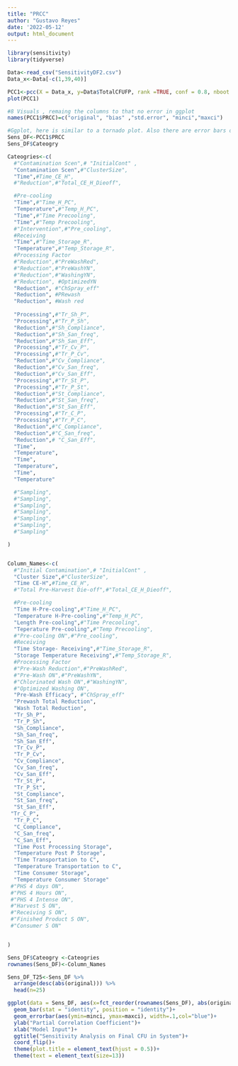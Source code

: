 ```yaml
---
title: "PRCC"
author: "Gustavo Reyes"
date: '2022-05-12'
output: html_document
---
```


```r
library(sensitivity)
library(tidyverse)
```

```r
Data<-read_csv("SensitivityDF2.csv")
Data_x<-Data[-c(1,39,40)]
```

```r
PCC1<-pcc(X = Data_x, y=Data$TotalCFUFP, rank =TRUE, conf = 0.8, nboot = 200)
plot(PCC1)
```

```r
#8 Visuals , remaing the columns to that no error in ggplot
names(PCC1$PRCC)=c("original", "bias" ,"std.error", "minci","maxci")

#Ggplot, here is similar to a tornado plot. Also there are error bars on the 95th percentile
Sens_DF<-PCC1$PRCC 
Sens_DF$Cateogry

Cateogries<-c(
  #"Contamination Scen",# "InitialCont" ,
  "Contamination Scen",#"ClusterSize",
  "Time",#Time_CE_H",
  #"Reduction",#"Total_CE_H_Dieoff",

  #Pre-cooling
  "Time",#"Time_H_PC",
  "Temperature",#"Temp_H_PC",
  "Time",#"Time Precooling",
  "Time",#"Temp Precooling",
  #"Intervention",#"Pre_cooling",
  #Receiving
  "Time",#"Time_Storage_R",
  "Temperature",#"Temp_Storage_R",
  #Processing Factor
  #"Reduction",#"PreWashRed",
  #"Reduction",#"PreWashYN",
  #"Reduction",#"WashingYN",
  #"Reduction", #OptimizedYN
  "Reduction", #"ChSpray_eff"
  "Reduction", #PRewash
  "Reduction", #Wash red
  
  "Processing",#"Tr_Sh_P",
  "Processing",#"Tr_P_Sh",
  "Reduction",#"Sh_Compliance",
  "Reduction",#"Sh_San_freq",
  "Reduction",#"Sh_San_Eff",
  "Processing",#"Tr_Cv_P",
  "Processing",#"Tr_P_Cv",
  "Reduction",#"Cv_Compliance",
  "Reduction",#"Cv_San_freq",
  "Reduction",#"Cv_San_Eff",
  "Processing",#"Tr_St_P",
  "Processing",#"Tr_P_St",
  "Reduction",#"St_Compliance",
  "Reduction",#"St_San_freq",
  "Reduction",#"St_San_Eff",
  "Processing",#"Tr_C_P",
  "Processing",#"Tr_P_C",
  "Reduction",#"C_Compliance",
  "Reduction",#"C_San_freq",
  "Reduction",# "C_San_Eff",
  "Time",
  "Temperature",
  "Time",
  "Temperature",
  "Time",
  "Temperature" 

  #"Sampling",
  #"Sampling",
  #"Sampling",
  #"Sampling",
  #"Sampling",
  #"Sampling",
  #"Sampling"

)


Column_Names<-c(
  #"Initial Contamination",# "InitialCont" ,
  "Cluster Size",#"ClusterSize",
  "Time CE-H",#Time_CE_H",
  #"Total Pre-Harvest Die-off",#"Total_CE_H_Dieoff",

  #Pre-cooling
  "Time H-Pre-cooling",#"Time_H_PC",
  "Temperature H-Pre-cooling",#"Temp_H_PC",
  "Length Pre-cooling",#"Time Precooling",
  "Teperature Pre-cooling",#"Temp Precooling",
  #"Pre-cooling ON",#"Pre_cooling",
  #Receiving
  "Time Storage- Receiving",#"Time_Storage_R",
  "Storage Temperature Receiving",#"Temp_Storage_R",
  #Processing Factor
  #"Pre-Wash Reduction",#"PreWashRed",
  #"Pre-Wash ON",#"PreWashYN",
  #"Chlorinated Wash ON",#"WashingYN",
  #"Optimized Washing ON",
  "Pre-Wash Efficacy", #"ChSpray_eff"
  "Prewash Total Reduction",
  "Wash Total Reduction",
  "Tr_Sh_P",
  "Tr_P_Sh",
  "Sh_Compliance",
  "Sh_San_freq",
  "Sh_San_Eff",
  "Tr_Cv_P",
  "Tr_P_Cv",
  "Cv_Compliance",
  "Cv_San_freq",
  "Cv_San_Eff",
  "Tr_St_P",
  "Tr_P_St",
  "St_Compliance",
  "St_San_freq",
  "St_San_Eff",
 "Tr_C_P",
  "Tr_P_C",
  "C_Compliance",
  "C_San_freq",
  "C_San_Eff",
  "Time Post Processing Storage",
  "Temperature Post P Storage",
  "Time Transportation to C",
  "Temperature Transportation to C",
  "Time Consumer Storage",
  "Temperature Consumer Storage"
 #"PHS 4 days ON",
 #"PHS 4 Hours ON",
 #"PHS 4 Intense ON",
 #"Harvest S ON",
 #"Receiving S ON",
 #"Finished Product S ON",
 #"Consumer S ON"


)

Sens_DF$Cateogry <-Cateogries 
rownames(Sens_DF)<-Column_Names

Sens_DF_T25<-Sens_DF %>% 
  arrange(desc(abs(original))) %>% 
  head(n=25)

```


```r
ggplot(data = Sens_DF, aes(x=fct_reorder(rownames(Sens_DF), abs(original)),y=original))+
  geom_bar(stat = "identity", position = "identity")+
  geom_errorbar(aes(ymin=minci, ymax=maxci), width=.1,col="blue")+
  ylab("Partial Correlation Coefficient")+
  xlab("Model Input")+
  ggtitle("Sensitivity Analysis on Final CFU in System")+
  coord_flip()+
  theme(plot.title = element_text(hjust = 0.5))+
  theme(text = element_text(size=13))
```

